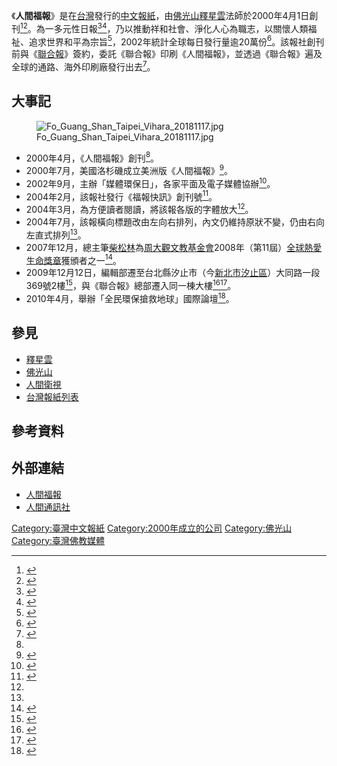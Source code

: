 {{Infobox Newspaper
| name = 人間福報<br /><font size="-1">Merit Times</font>
| image = 
| type = [[日報|日報]]
| format = 寬版
| owners = 
| foundation = 2000年4月1日
| language = [[正體中文|正體中文]]
| price = [[新台幣|新台幣]]10元
| headquarters = {{ROC-TW}}<br>[[臺北市|臺北市]][[信義區_(臺北市)|信義區]]松隆路327號5樓<br>（朝代大廈）
| circulation = 
| website = [http://www.merit-times.com www.merit-times.com]
| width              = 320px
}}
{{Infobox Company 
| company_name       = 人間福報社股份有限公司
| company_name_en    = Merit Times Co., Ltd.
| company_logo       = 
| company_type       = [[股份有限公司|股份有限公司]]
| company_slogan     = 
| market_information = [[非上市公司|非上市]]
| abbreviated_name   = 
| foundation         = 2000年1月11日
| location           = {{ROC-TW}}<br>[[臺北市|臺北市]][[信義區_(臺北市)|信義區]]松隆路327號5樓
| zip_code           = 110
| telephone_no       = 
| key_people         = 王重凱（代表人）<br/> 釋妙熙（社長）
| industry           = 新聞出版業
| products           = 中文報紙
| capital            = 
| revenue            = 
| operating_income   = 
| profit             = 
| market_value       =
| num_employees      = 
| P/E ratio          =
| earnings per share = 
| Net asset value    =
| accounting_period  = 
| parent             = 
| divisions          =
| major_shareholder  = 
| subsid             = 
| homepage           = http://www.merit-times.com/
| footnotes          =
| width              = 280pz
}}
《'''人間福報'''》是在[[台灣|台灣]]發行的[[中文|中文]][[報紙|報紙]]，由[[佛光山|佛光山]][[釋星雲|釋星雲]]法師於2000年4月1日創刊<ref name="十周年">{{cite news |author=釋星雲 |title=[http://www.merit-times.com/NewsPage.aspx?Unid=174190 〔人間福報十周年特刊〕創辦人的話 《人間福報》十年有感] |work=人間福報 |date=2010-04-01 |page= |accessdate=2011-01-04}}</ref><ref>{{cite news |author=洪淑菁 |title=佛光山人間福報今創刊 |work=中央日報  |date=2000-04-01 |page=第18版}}</ref>。為一多元性日報<ref>{{cite news |author=梁玉芳 |title=人間福報創刊 給社會清淨選擇佛教 東傳兩千年 第一份由佛教叢林創辦的綜合性報紙 |work=聯合報 |date=2000-04-01 |page=第6版}}</ref><ref>{{cite web|editor=|url=http://www.newspaper.org.tw/p5_04.htm|title=報業會員介紹－人間福報]|publisher=台北市報業商業同業公會|accessdate=2011-01-05|language=zh-tw|deadurl=yes|archiveurl=https://web.archive.org/web/20110316223250/http://www.newspaper.org.tw/p5_04.htm|archivedate=2011-03-16}}</ref>，乃以推動祥和社會、淨化人心為職志，以關懷人類福祉、追求世界和平為宗旨<ref>{{Cite web|url=http://www.merit-times.com.tw/about.aspx|title=::人間福報::|accessdate=2017-02-11|work=www.merit-times.com.tw|archive-date=2020-02-26|archive-url=https://web.archive.org/web/20200226080041/http://www.merit-times.com.tw/about.aspx|dead-url=no}}</ref>，2002年統計全球每日發行量逾20萬份<ref>{{cite journal |title=聯合、中時搶著抱 《人間福報》發行量逾20萬份 |work=今周刊 |date=2002-09-16 |page=第27頁}}</ref>。該報社創刊前與《[[聯合報|聯合報]]》簽約，委託《聯合報》印刷《人間福報》，並透過《聯合報》遍及全球的通路、海外印刷廠發行出去<ref>{{cite news |author=陳碧雲 |title=人間福報四月一日創刊 佛光山另類報紙 聯合報系歡喜結緣 協助印製發行 |work=民生報  |date=2000-03-28 |page=第6版}}</ref>。

== 大事記 ==
[[File:Fo_Guang_Shan_Taipei_Vihara_20181117.jpg|thumb]]
*2000年4月，《人間福報》創刊<ref name="十周年" />。
*2000年7月，美國洛杉磯成立美洲版《人間福報》<ref>{{cite book |editor=王天濱 |title=臺灣報業史 |publisher=亞太圖書 |date=2003 |ISBN=9867809084 |page=頁434}}</ref>。
*2002年9月，主辦「媒體環保日」，各家平面及電子媒體協辦<ref>{{cite news |author=張守一 |title=媒體要環保 新聞須三好 淨化運動起跑 |work=中國時報 |date=2002-09-02 |page=第5版}}</ref>。
*2004年2月，該報社發行《福報快訊》創刊號<ref name="賈寶俊">{{cite web |editor=賈寶俊 |title=[http://info.gio.gov.tw/Yearbook/94/02-02.htm 民國九十三年報業大事紀] |publisher=行政院新聞局2005出版年鑑 |accessdate=2011-01-05 |language=zh-tw}}</ref>。
*2004年3月，為方便讀者閱讀，將該報各版的字體放大<ref name="賈寶俊" />。
*2004年7月，該報橫向標題改由左向右排列，內文仍維持原狀不變，仍由右向左直式排列<ref name="賈寶俊" />。
*2007年12月，總主筆[[柴松林|柴松林]]為[[周大觀文教基金會|周大觀文教基金會]]2008年（第11屆）[[全球熱愛生命獎章|全球熱愛生命獎章]]獲頒者之一<ref>{{cite news |author=許怡雯 |title=單國璽 獲生命獎章 |work=中國時報 |date=2007-12-06 |page=A12版}}</ref>。
*2009年12月12日，編輯部遷至台北縣汐止市（今[[新北市|新北市]][[汐止區|汐止區]]）大同路一段369號2樓<ref>{{cite web |editor= |title=[http://www.merit-times.com.tw/NewsPage.aspx?unid=158656 奇人妙事－編啟]|publisher=人間福報 |date=2009-12-12 |accessdate=2011-01-05 |language=zh-tw}}</ref>，與《聯合報》總部遷入同一棟大樓<ref>{{cite news |author=林淑妙 |title=[http://www.merit-times.com.tw/NewsPage.aspx?unid=157870 聯合報新大樓 福報法師灑淨] |work=人間福報 |date=2009-12-04 |page= |accessdate=2011-01-04}}</ref><ref>{{cite web |editor=曾甲一 |title=[http://www.pch.scu.edu.tw/vanilla-journal/index.php?id=66 專題－拓展職涯視野，報社實地參訪]|publisher=東吳中文系友通訊 |date=2010-04-22 |accessdate=2011-01-05 |language=zh-tw}}</ref>。
*2010年4月，舉辦「全民環保搶救地球」國際論壇<ref>{{cite news |author=陳愛珠 |title=人間福報辦國際論壇 籲全民環保 搶救地球 |work=工商時報 |date=2010-04-08 |page=D2版}}</ref>。

== 參見 ==
*[[釋星雲|釋星雲]]
*[[佛光山|佛光山]]
*[[人間衛視|人間衛視]]
*[[台灣報紙列表|台灣報紙列表]]

== 參考資料 ==
{{reflist|2}}

<!--人間福報，星雲大師，小作家月刊，73期，民89.5月，頁94-95-->
<!--老編札記--三、全方位的「人間福報」，金玉振，新聞鏡周刊，590期，民89.2月，28-03.05，頁26-29-->
<!--人間福報發刊詞，星雲，《普門》，245期，民89.2月，頁12-13-->

== 外部連結 ==
* [http://www.merit-times.com.tw/ 人間福報] {{Wayback|url=http://www.merit-times.com.tw/ |date=20210217065114 }}{{zh-tw}}
* [http://www.lnanews.com/ 人間通訊社]{{Wayback|url=http://www.lnanews.com/ |date=20130909002900 }}{{zh-tw}}
<!--*[http://ban-lift20.blogspot.com/2007/11/blog-post_7724.html 解嚴後的第一份宗教報紙－－福報日報]{{zh-tw}}-->

{{Taiwan Newspaper}}

[[Category:臺灣中文報紙|Category:臺灣中文報紙]]
[[Category:2000年成立的公司|Category:2000年成立的公司]]
[[Category:佛光山|Category:佛光山]]
[[Category:臺灣佛教媒體|Category:臺灣佛教媒體]]